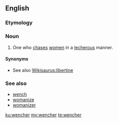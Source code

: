 ==English==

===Etymology===
{{suffix|wench|er|lang=en}}

===Noun===
{{en-noun}}

# {{context|uncommon|lang=en}} One who [[chase]]s [[women]] in a [[lecherous]] manner.

====Synonyms====
* See also [[Wikisaurus:libertine]]

===See also===
* [[wench]]
* [[womanize]]
* [[womanizer]]

[[ku:wencher]]
[[my:wencher]]
[[te:wencher]]